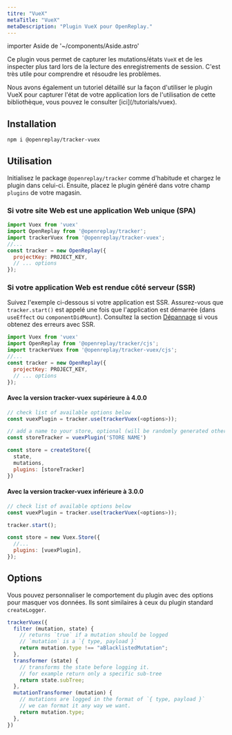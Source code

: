 ```yaml
---
titre: "VueX"
metaTitle: "VueX"
metaDescription: "Plugin VueX pour OpenReplay."
---
```

importer Aside de '~/components/Aside.astro'

Ce plugin vous permet de capturer les mutations/états `VueX` et de les inspecter plus tard lors de la lecture des enregistrements de session. C'est très utile pour comprendre et résoudre les problèmes.

<Aside type="tip">
Nous avons également un tutoriel détaillé sur la façon d'utiliser le plugin VueX pour capturer l'état de votre application lors de l'utilisation de cette bibliothèque, vous pouvez le consulter [ici](/tutorials/vuex).
</Aside>

## Installation


```bash
npm i @openreplay/tracker-vuex
```


## Utilisation

Initialisez le package `@openreplay/tracker` comme d'habitude et chargez le plugin dans celui-ci. Ensuite, placez le plugin généré dans votre champ `plugins` de votre magasin.

### Si votre site Web est une application Web unique (SPA)


```js
import Vuex from 'vuex'
import OpenReplay from '@openreplay/tracker';
import trackerVuex from '@openreplay/tracker-vuex';
//...
const tracker = new OpenReplay({
  projectKey: PROJECT_KEY,
  // ... options 
});
```


### Si votre application Web est rendue côté serveur (SSR)

Suivez l'exemple ci-dessous si votre application est SSR. Assurez-vous que `tracker.start()` est appelé une fois que l'application est démarrée (dans `useEffect` ou `componentDidMount`).
Consultez la section [Dépannage](troubleshooting/js-errors) si vous obtenez des erreurs avec SSR.


```js
import Vuex from 'vuex'
import OpenReplay from '@openreplay/tracker/cjs';
import trackerVuex from '@openreplay/tracker-vuex/cjs';
//...
const tracker = new OpenReplay({
  projectKey: PROJECT_KEY,
  // ... options
});
```


#### Avec la version tracker-vuex supérieure à 4.0.0


```js
// check list of available options below
const vuexPlugin = tracker.use(trackerVuex(<options>)); 

// add a name to your store, optional (will be randomly generated otherwise)
const storeTracker = vuexPlugin('STORE NAME') 

const store = createStore({
  state,
  mutations,
  plugins: [storeTracker]
})
```


#### Avec la version tracker-vuex inférieure à 3.0.0


```js
// check list of available options below
const vuexPlugin = tracker.use(trackerVuex(<options>));  

tracker.start();

const store = new Vuex.Store({
  //...
  plugins: [vuexPlugin],
});
```


## Options

Vous pouvez personnaliser le comportement du plugin avec des options pour masquer vos données. Ils sont similaires à ceux du plugin standard `createLogger`.


```js
trackerVuex({
  filter (mutation, state) {
    // returns `true` if a mutation should be logged
    // `mutation` is a `{ type, payload }`
    return mutation.type !== "aBlacklistedMutation";
  },
  transformer (state) {
    // transforms the state before logging it.
    // for example return only a specific sub-tree
    return state.subTree;
  },
  mutationTransformer (mutation) {
    // mutations are logged in the format of `{ type, payload }`
    // we can format it any way we want.
    return mutation.type;
  },
})
```

